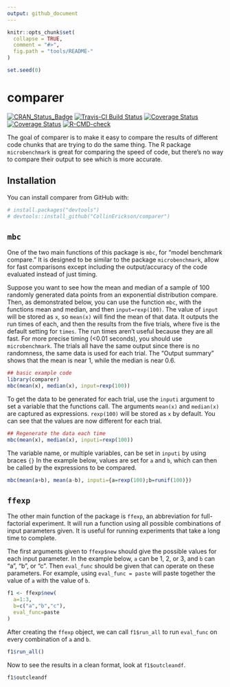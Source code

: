 ```yaml
---
output: github_document
---
```


<!-- README.md is generated from README.Rmd. Please edit that file -->

```r
knitr::opts_chunk$set(
  collapse = TRUE,
  comment = "#>",
  fig.path = "tools/README-"
)
```

```r
set.seed(0)

```

# comparer

[![CRAN_Status_Badge](http://www.r-pkg.org/badges/version/comparer)](https://cran.r-project.org/package=comparer)
[![Travis-CI Build Status](https://travis-ci.org/CollinErickson/comparer.svg?branch=master)](https://travis-ci.org/CollinErickson/comparer)
<!-- [![Coverage Status](https://img.shields.io/codecov/c/github/CollinErickson/comparer/master.svg)](https://codecov.io/github/CollinErickson/comparer?branch=master) -->
[![Coverage Status](https://codecov.io/gh/CollinErickson/comparer/branch/master/graph/badge.svg)](https://codecov.io/github/CollinErickson/comparer?branch=master)
<!-- [![Coverage Status](https://img.shields.io/coveralls/CollinErickson/comparer.svg)](https://coveralls.io/r/CollinErickson/comparer?branch=master) -->
[![Coverage Status](https://coveralls.io/repos/github/CollinErickson/comparer/badge.svg?branch=master)](https://coveralls.io/github/CollinErickson/comparer?branch=master)
  <!-- badges: start -->
  [![R-CMD-check](https://github.com/CollinErickson/comparer/workflows/R-CMD-check/badge.svg)](https://github.com/CollinErickson/comparer/actions)
  <!-- badges: end -->

The goal of comparer is to make it easy to compare the results of different code
chunks that are trying to do the same thing.
The R package `microbenchmark` is great for comparing the speed of code,
but there's no way to compare their output to see which is more accurate.

## Installation

You can install comparer from GitHub with:

```r
# install.packages("devtools")
# devtools::install_github("CollinErickson/comparer")
```

## `mbc`

One of the two main functions of this package is `mbc`, for "model benchmark compare."
It is designed to be similar to the package `microbenchmark`,
allow for fast comparisons except including the output/accuracy of the
code evaluated instead of just timing.


Suppose you want to see how the mean and median of a sample of 100 randomly
generated data points from an exponential distribution compare.
Then, as demonstrated below, you can use the function `mbc`,
with the functions mean and median, and then `input=rexp(100)`.
The value of `input` will be stored as `x`, so `mean(x)` will
find the mean of that data.
It outputs the run times of each, and then the results from the
five trials, where five is the default setting for `times`.
The run times aren't useful because they are all fast.
For more precise timing (<0.01 seconds), you should use `microbenchmark`.
The trials all have the same output since there is no randomness,
the same data is used for each trial.
The "Output summary" shows that the mean is near 1, while the median
is near 0.6.

```r
## basic example code
library(comparer)
mbc(mean(x), median(x), input=rexp(100))
```

To get the data to be generated for each trial,
use the `inputi` argument to set a variable that the 
functions call.
The arguments `mean(x)` and `median(x)` are captured as expressions.
`rexp(100)` will be stored as `x` by default.
You can see that the values are now different for each trial.

```r
## Regenerate the data each time
mbc(mean(x), median(x), inputi=rexp(100))
```

The variable name, or multiple variables, can be set in `inputi` by
using braces `{}`
In the example below, values are set for `a` and `b`, which can then
be called by the expressions to be compared.

```r
mbc(mean(a+b), mean(a-b), inputi={a=rexp(100);b=runif(100)})
```


## `ffexp`

The other main function of the package is `ffexp`, an abbreviation for
full-factorial experiment.
It will run a function using all possible combinations of input parameters
given.
It is useful for running experiments that take a long time to complete.

The first arguments given to `ffexp$new` should give the possible values for
each input parameter.
In the example below, `a` can be 1, 2, or 3,
and `b` can "a", "b", or "c".
Then `eval_func` should be given that can operate on these parameters.
For example, using `eval_func = paste` will paste together the value
of `a` with the value of `b`.

```r
f1 <- ffexp$new(
  a=1:3,
  b=c("a","b","c"),
  eval_func=paste
)
```

After creating the `ffexp` object, we can call
`f1$run_all` to run `eval_func` on every combination of `a` and `b`.

```R
f1$run_all()
```

Now to see the results in a clean format, look at `f1$outcleandf`.

```r
f1$outcleandf
```

